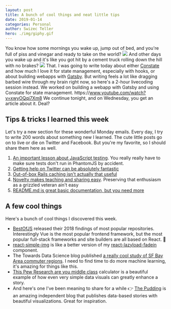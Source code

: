 ```yaml
---
layout: post
title: A bunch of cool things and neat little tips
date: 2019-01-14
categories: Personal
author: Swizec Teller
hero: ./img/giphy.gif
---
```


You know how some mornings you wake up, jump out of bed, and you're full of piss and vinegar and ready to take on the world? ![](./img/giphy.gif) And other days you wake up and it's like you got hit by a cement truck rolling down the hill with no brakes? ![](./img/giphy.gif) That. I was going to write today about either [Constate](https://github.com/diegohaz/constate) and how much I love it for state management, especially with hooks, or about building webapps with [Gatsby](https://github.com/gatsbyjs/gatsby). But writing feels a lot like dragging barbed wire through my brain right now, so here's a 2-hour livecoding session instead. We worked on building a webapp with Gatsby and using Constate for state management. https&#x3A;//www.youtube.com/watch?v=xwyOQqi7Xm8 We continue tonight, and on Wednesday, you get an article about it. Deal?

## Tips & tricks I learned this week

Let's try a new section for these wonderful Monday emails. Every day, I try to write 200 words about something new I learned. The cute little posts go on to live or die on Twitter and Facebook. But you're my favorite, so I should share them here as well.

1.  [An important lesson about JavaScript testing](https://twitter.com/Swizec/status/1082551586696491008). You really really have to make sure tests don't run in PhantomJS by accident.
2.  [Getting help on Twitter can be absolutely fantastic](https://twitter.com/Swizec/status/1082918465537695744)
3.  [Out-of-box Rails caching isn't actually that useful](https://twitter.com/Swizec/status/1083634802194972672)
4.  [Novelty makes teaching and sharing easy](https://twitter.com/Swizec/status/1084291659829936129). Preserving that enthusiasm as a grizzled veteran ain't easy
5.  [README.md is great basic documentation, but you need more](https://twitter.com/Swizec/status/1084698389797695488)

## A few cool things

Here's a bunch of cool things I discovered this week.

-   [BestOfJS](https://risingstars.js.org/2018/en/) released their 2018 findings of most popular repositories. Interestingly Vue is the most popular frontend framework, but the most popular full-stack frameworks and site builders are all based on React. 🤔
-   [react-simple-img](https://github.com/bluebill1049/react-simple-img) is like a better version of my [react-lazyload-fadein](https://github.com/Swizec/react-lazyload-fadein) component.
-   The Towards Data Science blog published [a really cool study of SF Bay Area commuter regions](https://towardsdatascience.com/how-does-the-bay-area-commute-22f45e00419e?gi=a507c2eb50ff). I need to find time to do more machine learning, it's amazing for things like this.
-   [This Pew Research are you middle class](http://www.pewresearch.org/fact-tank/2018/09/06/are-you-in-the-american-middle-class/) calculator is a beautiful example of how even very simple data visuals can greatly enhance a story.
-   And here's one I've been meaning to share for a while 👉 [The Pudding](https://pudding.cool/) is an amazing independent blog that publishes data-based stories with beautiful visualizations. Great for inspiration.
